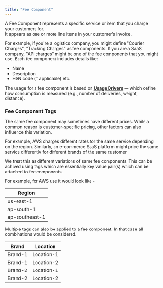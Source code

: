 ```yaml
---
title: "Fee Component"
---
```


A Fee Component represents a specific service or item that you charge your customers for.\
It appears as one or more line items in your customer’s invoice.

For example, if you're a logistics company, you might define "Courier Charges", "Tracking Charges" as fee components. If you are a SaaS company, "API charges" might be one of the fee components that you might use. Each fee component includes details like:

- Name
- Description
- HSN code (if applicable) etc.

The usage for a fee component is based on [**Usage Drivers**](/documentation/billing/components/usage-driver) — which define how consumption is measured (e.g., number of deliveries, weight, distance).

### **Fee Component Tags**

The same fee component may sometimes have different prices. While a common reason is customer-specific pricing, other factors can also influence this variation.

For example, AWS charges different rates for the same service depending on the region. Similarly, an e-commerce SaaS platform might price the same service differently for different brands of the same customer.

We treat this as different variations of same fee components. This can be achived using tags which are essentially key value pair(s) which can be attached to fee components.

For example, for AWS use it would look like -

| Region         |
| -------------- |
| us-east-1      |
| ap-south-1     |
| ap-southeast-1 |

Multiple tags can also be applied to a fee component. In that case all combinations would be considered.

| Brand   | Location   |
| ------- | ---------- |
| Brand-1 | Location-1 |
| Brand-1 | Location-2 |
| Brand-2 | Location-1 |
| Brand-2 | Location-2 |